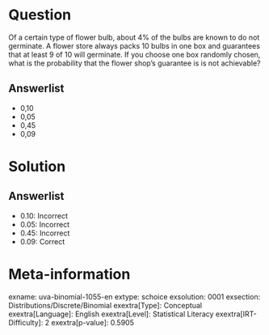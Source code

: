 Question
========

Of a certain type of flower bulb, about 4% of the bulbs are known to do not germinate. A flower store always packs 10 bulbs in one box and guarantees that at least 9 of 10 will germinate. If you choose one box randomly chosen, what is the probability that the flower shop's guarantee is is not achievable?

Answerlist
----------

* 0,10
* 0,05
* 0,45
* 0,09

Solution
========

Answerlist
----------

* 0.10: Incorrect
* 0.05: Incorrect
* 0.45: Incorrect
* 0.09: Correct

Meta-information
================
exname: uva-binomial-1055-en
extype: schoice
exsolution: 0001
exsection: Distributions/Discrete/Binomial
exextra[Type]: Conceptual
exextra[Language]: English
exextra[Level]: Statistical Literacy
exextra[IRT-Difficulty]: 2
exextra[p-value]: 0.5905
